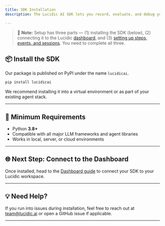 ```yaml
---
title: SDK Installation
description: The Lucidic AI SDK lets you record, evaluate, and debug your AI agents by connecting them to the Lucidic platform.

---
```

> 🧠 **Note:** Setup has three parts — (1) installing the SDK (below), (2) connecting it to the Lucidic [dashboard](/getting-started/dashboard), and (3) [setting up steps, events, and sessions](/getting-started/final-instructions). You need to complete all three.

## 📦 Install the SDK

Our package is published on PyPI under the name `lucidicai`.

```bash
pip install lucidicai
```

We recommend installing it into a virtual environment or as part of your existing agent stack.

---

## 🧪 Minimum Requirements

- Python **3.8+**
- Compatible with all major LLM frameworks and agent libraries
- Works in local, server, or cloud environments

---

## 🌐 Next Step: Connect to the Dashboard

Once installed, head to the [Dashboard guide](/getting-started/dashboard) to connect your SDK to your Lucidic workspace.

---

## 💡 Need Help?

If you run into issues during installation, feel free to reach out at [team@lucidic.ai](mailto:team@lucidic.ai) or open a GitHub issue if applicable.

---